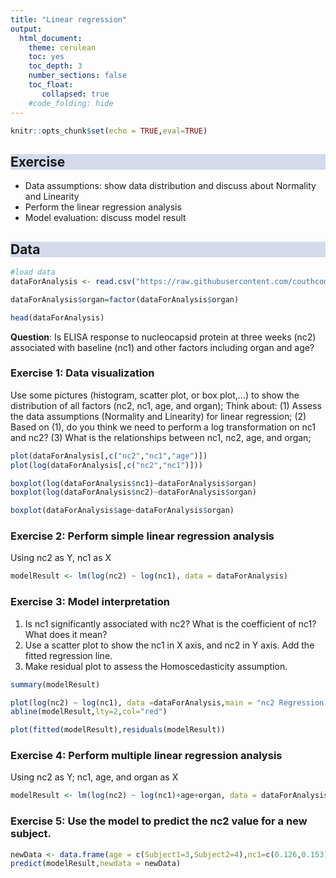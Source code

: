 ```yaml
---
title: "Linear regression"
output:
  html_document:
    theme: cerulean
    toc: yes
    toc_depth: 3
    number_sections: false
    toc_float: 
       collapsed: true
    #code_folding: hide
---
```


```{=html}
<style>
h2 {
  background-color: #D4DAEC;
}
</style>
```

```r

knitr::opts_chunk$set(echo = TRUE,eval=TRUE)


```



## Exercise

-   Data assumptions: show data distribution and discuss about Normality and Linearity
-   Perform the linear regression analysis
-   Model evaluation: discuss model result


## Data

```r

#load data
dataForAnalysis <- read.csv("https://raw.githubusercontent.com/couthcommander/sip_computing/main/labs/sot-covid.csv",header=TRUE,row.names=1)

dataForAnalysis$organ=factor(dataForAnalysis$organ)

head(dataForAnalysis)

```

**Question**: Is ELISA response to nucleocapsid protein at three weeks (nc2) associated with baseline (nc1) and other factors including organ and age?

### Exercise 1: Data visualization

Use some pictures (histogram, scatter plot, or box plot,...) to show the distribution of all factors (nc2, nc1, age, and organ);
Think about:
(1) Assess the data assumptions (Normality and Linearity) for linear regression;
(2) Based on (1), do you think we need to perform a log transformation on nc1 and nc2?
(3) What is the relationships between nc1, nc2, age, and organ;

```r

plot(dataForAnalysis[,c("nc2","nc1","age")])
plot(log(dataForAnalysis[,c("nc2","nc1")]))

boxplot(log(dataForAnalysis$nc1)~dataForAnalysis$organ)
boxplot(log(dataForAnalysis$nc2)~dataForAnalysis$organ)

boxplot(dataForAnalysis$age~dataForAnalysis$organ)

```


### Exercise 2: Perform simple linear regression analysis

Using nc2 as Y, nc1 as X

```r

modelResult <- lm(log(nc2) ~ log(nc1), data = dataForAnalysis)

```


### Exercise 3: Model interpretation

(1) Is nc1 significantly associated with nc2? What is the coefficient of nc1? What does it mean? 
(2) Use a scatter plot to show the nc1 in X axis, and nc2 in Y axis. Add the fitted regression line. 
(3) Make residual plot to assess the Homoscedasticity assumption.

```r

summary(modelResult)

plot(log(nc2) ~ log(nc1), data =dataForAnalysis,main = "nc2 Regression by nc1")
abline(modelResult,lty=2,col="red")

plot(fitted(modelResult),residuals(modelResult))

```



### Exercise 4: Perform multiple linear regression analysis

Using nc2 as Y; nc1, age, and organ as X

```r

modelResult <- lm(log(nc2) ~ log(nc1)+age+organ, data = dataForAnalysis)

```


### Exercise 5: Use the model to predict the nc2 value for a new subject.

```r

newData <- data.frame(age = c(Subject1=3,Subject2=4),nc1=c(0.126,0.153),organ=factor(c(1,2)))
predict(modelResult,newdata = newData)

```




